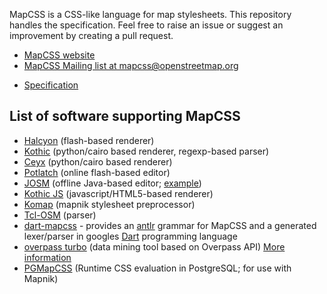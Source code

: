 MapCSS is a CSS-like language for map stylesheets. This repository handles the specification. Feel free to raise an issue or suggest an improvement by creating a pull request.

* [http://www.mapcss.org/ MapCSS website]
* [http://lists.openstreetmap.org/listinfo/mapcss MapCSS Mailing list at mapcss@openstreetmap.org]

* [[specification.mediawiki|Specification]]

== List of software supporting MapCSS ==
* [[Halcyon]] (flash-based renderer)
* [[Kothic]] (python/cairo based renderer, regexp-based parser)
* [[Ceyx]] (python/cairo based renderer)
* [[Potlatch]] (online flash-based editor)
* [[JOSM]] (offline Java-based editor; [https://help.openstreetmap.org/questions/22384/highlight-untagged-and-unconnected-nodes-in-a-way example])
* [[Kothic JS]] (javascript/HTML5-based renderer)
* [[Komap]] (mapnik stylesheet preprocessor)
* [[Tcl-OSM]] (parser)
* [https://github.com/Gubaer/dart-mapcss dart-mapcss] - provides an [http://www.antlr.org/ antlr] grammar for MapCSS and a generated lexer/parser in googles [http://www.dartlang.org Dart] programming language
* [[overpass turbo#Styling|overpass turbo]] (data mining tool based on Overpass API) [http://www.openstreetmap.org/user/tyr_asd/diary/19043 More information]
* [https://github.com/plepe/pgmapcss PGMapCSS] (Runtime CSS evaluation in PostgreSQL; for use with Mapnik)
